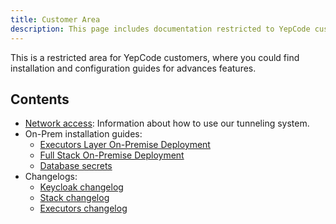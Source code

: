 ```yaml
---
title: Customer Area
description: This page includes documentation restricted to YepCode customers
---
```


This is a restricted area for YepCode customers, where you could find installation and configuration guides for advances features.

## Contents

* [Network access](/docs/customer-area/network-access): Information about how to use our tunneling system.
* On-Prem installation guides:
    * [Executors Layer On-Premise Deployment](/docs/customer-area/on-premise/executors)
    * [Full Stack On-Premise Deployment](/docs/customer-area/on-premise/full-stack)
    * [Database secrets](/docs/customer-area/on-premise/db-secrets)
* Changelogs:
    * [Keycloak changelog](/docs/customer-area/on-premise/changelogs/keycloak)
    * [Stack changelog](/docs/customer-area/on-premise/changelogs/stack)
    * [Executors changelog](/docs/customer-area/on-premise/changelogs/executors)
